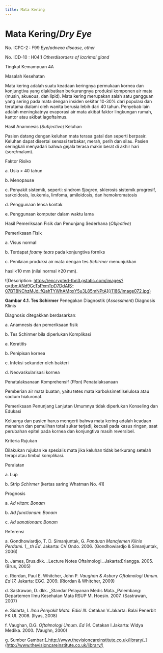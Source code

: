 ```yaml
---
title: Mata Kering
---
```

# Mata Kering/_Dry Eye_

No. ICPC-2 : F99 _Eye/adnexa disease, other_

No. ICD-10 : H04.1 _Otherdisorders of lacrimal gland_

Tingkat Kemampuan 4A

Masalah Kesehatan

Mata kering adalah suatu keadaan keringnya permukaan kornea dan konjungtiva yang diakibatkan berkurangnya produksi komponen air mata (musin, akueous, dan lipid). Mata kering merupakan salah satu gangguan yang sering pada mata dengan insiden sekitar 10-30% dari populasi dan terutama dialami oleh wanita berusia lebih dari 40 tahun. Penyebab lain adalah meningkatnya evaporasi air mata akibat faktor lingkungan rumah, kantor atau akibat lagoftalmus.

Hasil Anamnesis (_Subjective_) Keluhan

Pasien datang dengan keluhan mata terasa gatal dan seperti berpasir. Keluhan dapat disertai sensasi terbakar, merah, perih dan silau. Pasien seringkali menyadari bahwa gejala terasa makin berat di akhir hari (sore/malam).

Faktor Risiko

a. Usia > 40 tahun

b. Menopause

c. Penyakit sistemik, seperti: sindrom Sjogren, sklerosis sistemik progresif, sarkoidosis, leukemia, limfoma, amiloidosis, dan hemokromatosis

d. Penggunaan lensa kontak

e. Penggunaan komputer dalam waktu lama

Hasil Pemeriksaan Fisik dan Penunjang Sederhana (_Objective_)

Pemeriksaan Fisik

a. Visus normal

b. Terdapat _foamy tears_ pada konjungtiva forniks

c. Penilaian produksi air mata dengan tes _Schirmer_ menunjukkan

hasil\<10 mm (nilai normal ≥20 mm).

 

![Description: https://encrypted-tbn3.gstatic.com/images?q=tbn:ANd9GcTsPxmTpD7DdAIS-07BT8NChzMJd_fQahTYWhAMpxY5u3L85mNPtA](/1186/image072.jpg)

**Gambar 4.1. Tes Schirmer** Penegakan Diagnostik (_Assessment_) Diagnosis Klinis

Diagnosis ditegakkan berdasarkan:

a. Anamnesis dan pemeriksaan fisik

b. Tes Schirmer bila diperlukan Komplikasi

a. Keratitis

b. Penipisan kornea

c. Infeksi sekunder oleh bakteri

d. Neovaskularisasi kornea

Penatalaksanaan Komprehensif (_Plan_) Penatalaksanaan

Pemberian air mata buatan, yaitu tetes mata karboksimetilselulosa atau sodium hialuronat.

Pemeriksaan Penunjang Lanjutan Umumnya tidak diperlukan Konseling dan Edukasi

Keluarga dan pasien harus mengerti bahwa mata kering adalah keadaan menahun dan pemulihan total sukar terjadi, kecuali pada kasus ringan, saat perubahan epitel pada kornea dan konjungtiva masih reversibel.

Kriteria Rujukan

Dilakukan rujukan ke spesialis mata jika keluhan tidak berkurang setelah terapi atau timbul komplikasi.

Peralatan

a. Lup

b. Strip _Schirmer_ (kertas saring Whatman No. 41)

 

Prognosis

a. _Ad vitam_: _Bonam_

b. _Ad functionam_: _Bonam_

c. _Ad sanationam_: _Bonam_

Referensi

a. Gondhowiardjo, T. D. Simanjuntak, G. _Panduan Manajemen Klinis Perdami. 1__th_ _Ed_. Jakarta: CV Ondo. 2006. (Gondhowiardjo & Simanjuntak, 2006)

b. James, Brus.dkk. _Lecture Notes Oftalmologi._Jakarta:Erlangga. 2005. (Brus, 2005)

c. Riordan, Paul E. Whitcher, John P. _Vaughan & Asbury Oftalmologi Umum. Ed 17._ Jakarta: EGC. 2009. (Riordan & Whitcher, 2009)

d. Sastrawan, D. dkk. _Standar Pelayanan Medis Mata._Palembang: Departemen Ilmu Kesehatan Mata RSUP M. Hoesin. 2007. (Sastrawan, 2007)

e. Sidarta, I. _Ilmu Penyakit Mata. Edisi III._ Cetakan V.Jakarta: Balai Penerbit FK UI. 2008. (Ilyas, 2008)

f. Vaughan, D.G. _Oftalmologi Umum. Ed 14._ Cetakan I.Jakarta: Widya Medika. 2000. (Vaughn, 2000)

g. Sumber Gambar:[_http://www.thevisioncareinstitute.co.uk/library/_](http://www.thevisioncareinstitute.co.uk/library/)
